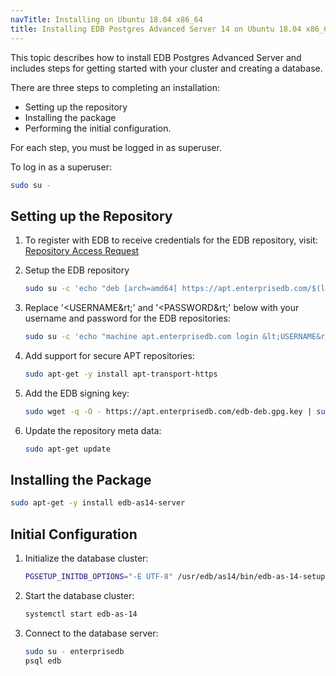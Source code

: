 ```yaml
---
navTitle: Installing on Ubuntu 18.04 x86_64
title: Installing EDB Postgres Advanced Server 14 on Ubuntu 18.04 x86_64
---
```


This topic describes how to install EDB Postgres Advanced Server and includes steps for getting started with your cluster and creating a database.

There are three steps to completing an installation:

- Setting up the repository
- Installing the package
- Performing the initial configuration.

For each step, you must be logged in as superuser.

To log in as a superuser:

```sh
sudo su -
```

## Setting up the Repository

1. To register with EDB to receive credentials for the EDB repository, visit: [Repository Access Request](https://www.enterprisedb.com/repository-access-request)

1. Setup the EDB repository

   ```sh
   sudo su -c 'echo "deb [arch=amd64] https://apt.enterprisedb.com/$(lsb_release -cs)-edb/ $(lsb_release -cs) main" > /etc/apt/sources.list.d/edb-$(lsb_release -cs).list'
   ```

1. Replace '&lt;USERNAME&rt;' and '&lt;PASSWORD&rt;' below with your username and password for the EDB repositories:

   ```sh
   sudo su -c 'echo "machine apt.enterprisedb.com login &lt;USERNAME&rt; password &lt;PASSWORD&rt;" > /etc/apt/auth.conf.d/edb.conf'
   ```

1. Add support for secure APT repositories:

   ```sh
   sudo apt-get -y install apt-transport-https
   ```

1. Add the EDB signing key:

   ```sh
   sudo wget -q -O - https://apt.enterprisedb.com/edb-deb.gpg.key | sudo apt-key add -
   ```

1. Update the repository meta data:
   ```sh
   sudo apt-get update
   ```

## Installing the Package

```sh
sudo apt-get -y install edb-as14-server
```

## Initial Configuration

1. Initialize the database cluster:

   ```sh
   PGSETUP_INITDB_OPTIONS="-E UTF-8" /usr/edb/as14/bin/edb-as-14-setup initdb
   ```

1. Start the database cluster:

   ```sh
   systemctl start edb-as-14
   ```

1. Connect to the database server:
   ```sh
   sudo su - enterprisedb
   psql edb
   ```
